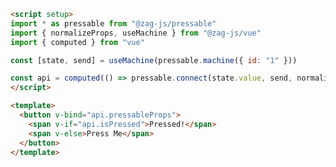 ```md
<script setup>
import * as pressable from "@zag-js/pressable"
import { normalizeProps, useMachine } from "@zag-js/vue"
import { computed } from "vue"

const [state, send] = useMachine(pressable.machine({ id: "1" }))

const api = computed(() => pressable.connect(state.value, send, normalizeProps))
</script>

<template>
  <button v-bind="api.pressableProps">
    <span v-if="api.isPressed">Pressed!</span>
    <span v-else>Press Me</span>
  </button>
</template>
```

